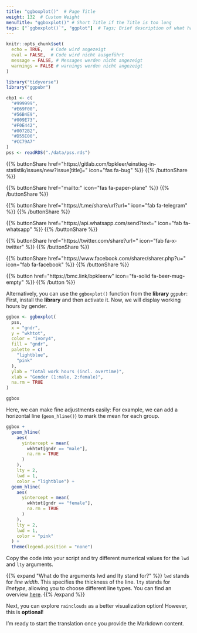 ```yaml
---
title: "ggboxplot()"  # Page Title
weight: 132  # Custom Weight 
menuTitle: "ggboxplot()" # Short Title if the Title is too long
tags: ["`ggboxplot()`", "ggplot"]  # Tags; Brief description of what happens on the page
---
```

```r
knitr::opts_chunk$set(
  echo = TRUE,   # Code wird angezeigt
  eval = FALSE,  # Code wird nicht ausgeführt
  message = FALSE, # Messages werden nicht angezeigt
  warnings = FALSE # warnings werden nicht angezeigt
)

library("tidyverse")
library("ggpubr")

cbp1 <- c(
  "#999999", 
  "#E69F00",
  "#56B4E9",
  "#009E73",
  "#F0E442", 
  "#0072B2",
  "#D55E00",
  "#CC79A7"
)
pss <- readRDS("./data/pss.rds")
```

{{% buttonShare href=\"https\:\/\/gitlab.com\/bpkleer\/einstieg-in-statistik\/issues\/new?issue[title]=\" icon=\"fas fa-bug\" %}} {{% /buttonShare %}} 

{{% buttonShare href=\"mailto\:\" icon=\"fas fa-paper-plane\" %}} {{% /buttonShare %}}

{{% buttonShare href=\"https\:\/\/t.me\/share\/url?url=\" icon=\"fab fa-telegram\" %}} {{% /buttonShare %}}

{{% buttonShare href=\"https\:\/\/api.whatsapp.com\/send?text=\" icon=\"fab fa-whatsapp\" %}} {{% /buttonShare %}}

{{% buttonShare href=\"https\:\/\/twitter.com\/share?url=\" icon=\"fab fa-x-twitter\" %}} {{% /buttonShare %}}

{{% buttonShare href=\"https\:\/\/www.facebook.com\/sharer\/sharer.php?u=\" icon=\"fab fa-facebook\" %}} {{% /buttonShare %}}

{{% button href=\"https\:\/\/bmc.link\/bpkleerw\" icon=\"fa-solid fa-beer-mug-empty\" %}} {{% /button %}}

Alternatively, you can use the `ggboxplot()` function from the **library** `ggpubr`: First, install the **library** and then activate it. Now, we will display working hours by gender.
```r
ggbox <- ggboxplot(
  pss,
  x = "gndr",              
  y = "wkhtot",             
  color = "ivory4",
  fill = "gndr",
  palette = c(
    "lightblue", 
    "pink"
  ),
  ylab = "Total work hours (incl. overtime)",
  xlab = "Gender (1:male, 2:female)",
  na.rm = TRUE
) 

ggbox
```

Here, we can make fine adjustments easily: For example, we can add a horizontal line (`geom_hline()`) to mark the mean for each group. 
```r
ggbox +
  geom_hline(
    aes(
      yintercept = mean(
        wkhtot[gndr == "male"], 
        na.rm = TRUE
      )
    ),
    lty = 2,
    lwd = 1,
    color = "lightblue") + 
  geom_hline(
    aes(
      yintercept = mean(
        wkhtot[gndr == "female"], 
        na.rm = TRUE
      )
    ),
    lty = 2,
    lwd = 1, 
    color = "pink"
  ) +
  theme(legend.position = "none")
```

Copy the code into your script and try different numerical values for the `lwd` and `lty` arguments.

{{% expand \"What do the arguments lwd and lty stand for?\" %}}
`lwd` stands for *line width*. This specifies the thickness of the line. `lty` stands for *linetype*, allowing you to choose different line types. You can find an overview [here](http://www.cookbook-r.com/Graphs/Shapes_and_line_types/).
{{% /expand %}}

Next, you can explore `rainclouds` as a better visualization option! However, this is **optional**!

I'm ready to start the translation once you provide the Markdown content.

